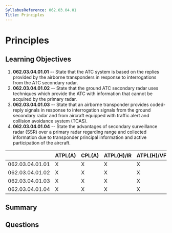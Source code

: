 ```yaml
---
SyllabusReference: 062.03.04.01
Title: Principles
---
```


# Principles

## Learning Objectives

1. **062.03.04.01.01** -- State that the ATC system is based on the replies
   provided by the airborne transponders in response to interrogations from the
   ATC secondary radar.
2. **062.03.04.01.02** -- State that the ground ATC secondary radar uses
   techniques which provide the ATC with information that cannot be acquired by
   the primary radar.
3. **062.03.04.01.03** -- State that an airborne transponder provides
   coded-reply signals in response to interrogation signals from the ground
   secondary radar and from aircraft equipped with traffic alert and collision
   avoidance system (TCAS).
4. **062.03.04.01.04** -- State the advantages of secondary surveillance radar
   (SSR) over a primary radar regarding range and collected information due to
   transponder principal information and active participation of the aircraft.

|                 | ATPL(A) | CPL(A) | ATPL(H)/IR | ATPL(H)/VFR | CPL(H) | IR  | CBIR(A) |
| --------------- | ------- | ------ | ---------- | ----------- | ------ | --- | ------- |
| 062.03.04.01.01 | X       | X      | X          | X           | X      | X   | X       |
| 062.03.04.01.02 | X       | X      | X          | X           | X      | X   | X       |
| 062.03.04.01.03 | X       | X      | X          | X           | X      | X   | X       |
| 062.03.04.01.04 | X       | X      | X          | X           | X      | X   | X       |

## Summary

## Questions
